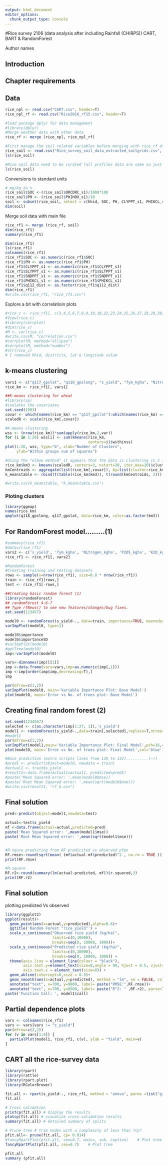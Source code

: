 ```yaml
---
output: html_document
editor_options: 
  chunk_output_type: console
---
```

#Rice survey 2106 (data analysis after including Rainfall (CHIRPS)) CART, BART & RandomForest 

Author names

## Introduction


## Chapter requirements


## Data 


```r
rice_npl <- read.csv("CART.csv", header=T)
rice_npl_rf <- read.csv("Rice2016_rf15.csv", header=T)

#load package dplyr for data management
#library(dplyr)
#Merge weather data with other data
rice_rf <- merge (rice_npl, rice_npl_rf)

#First manage the soil related variables before merging with rice_rf df 
rice_soil <- read.csv("Rice_survey_soil_data_extracted_soilgrids.csv", header=T)
ls(rice_soil)

#Rice soil data need to be curated (all profiles data are same so just take the top layer data)
ls(rice_soil)
```


Conversions to standard units

```r
# mg/kg to %
rice_soil$SOC <-(rice_soil$ORCDRC_s1)/1000*100 
rice_soil$PH <- (rice_soil$PHIHOX_s1)/10
soil <- subset(rice_soil, select = c(hhid, SOC, PH, CLYPPT_s1, PHIKCL_s1, SLTPPT_s1, SNDPPT_s1)) 
dim(soil)
```


Merge soil data with main file

```r
rice_rf1 <- merge (rice_rf, soil)
dim(rice_rf1)
summary(rice_rf1)

dim(rice_rf1)
ls(rice_rf1)
colnames(rice_rf1)
rice_rf1$SOC <- as.numeric(rice_rf1$SOC)
rice_rf1$PH <- as.numeric(rice_rf1$PH)
rice_rf1$CLYPPT_s1 <- as.numeric(rice_rf1$CLYPPT_s1)
rice_rf1$SLTPPT_s1 <- as.numeric(rice_rf1$SLTPPT_s1)
rice_rf1$SNDPPT_s1 <- as.numeric(rice_rf1$SNDPPT_s1)
rice_rf1$PHIKCL_s1 <- as.numeric(rice_rf1$PHIKCL_s1)
rice_rf1$q112_dist <- as.factor(rice_rf1$q112_dist)
dim(rice_rf1)
#write.csv(rice_rf1, "rice_rf1.csv")
```

Explore a bit with correlatioin plots
```r
#rice_c <- rice_rf1[, c(3,4,5,6,7,8,9,10,18,22,23,24,25,26,27,28,29,30,31,32,33,34,35,36,37,38,39,40,41)]
#View(rice_c)
#library(corrplot)
#dim(rice_c)
#M <- cor(rice_c)
#write.csv(M, "correlation.csv")
#corrplot(M, method="ellipse")
#corrplot(M, method="number")
#str(rice_c)
# I removed hhid, districts, lat & longitude colum
```

## k-means clustering 


```r
vars1 <- c("q117_gpslat", "q118_gpslong", "s_yield", "fym_kgha", "Nitrogen_kgha", "P2O5_kgha", "K2O_kgha", "Zn_kgha", "q244_noirrigrice","seeding_doy","transplant_doy","harvest_doi","June_15r","June_30r", "July_15r", "July_31r", "Aug_15r", "Aug_31r", "Sept_15r", "Sept_30r","SOC","PH", "CLYPPT_s1", "PHIKCL_s1", "SLTPPT_s1", "SNDPPT_s1")
rice_km <- rice_rf1[, vars1]  

##K-means clustering for wheat
#library(sp)
#isolates the covariates
set.seed(1983)
covar <- which(names(rice_km) == "q117_gpslat"):which(names(rice_km) == "SNDPPT_s1")
scaledR <- scale(rice_km[,covar])

#K-means clustering
wss <- (nrow(rice_km))*sum(apply(rice_km,2,var))
for (i in 1:26) wss[i] <- sum(kmeans(rice_km, 
                                     centers=i)$withinss)
plot(1:26, wss, type="b", xlab="Number of Clusters",
     ylab="Within groups sum of squares")

#Using the "elbow method" it appears that the data is clustering in 2 (slighltly tilted) 
rice_km$km3 <- kmeans(scaledR, centers=3, nstart=20, iter.max=20)$cluster
kmCentroids <- aggregate(list(rice_km[,covar]), by=list(cluster=rice_km$km3), FUN=mean)
k_meanstable <- rbind(t(table(rice_km$km3)), t(round(kmCentroids, 2)))

#write.csv(k_meanstable, "k_meanstable.csv")
```

### Ploting clusters
```r
library(ggmap)
names(rice_km)
qmplot(q118_gpslong, q117_gpslat, data=rice_km, color=as.factor(km3))
```


## For RandomForest model.........(1)

```r
#summary(rice_rf1)
#data=(rice_rf1)
vars2 <- c('s_yield', 'fym_kgha', 'Nitrogen_kgha', 'P2O5_kgha', 'K2O_kgha', 'Zn_kgha', 'q202_soiltype', 'q204_landtype', 'q205_varietytype', 'q2012_seedsource', 'q244_noirrigrice', 'q281_weedensity', 'q282_weedcontrol', 'transplant_doy', 'seeding_days', 'June_15r', 'June_30r', 'July_15r', 'July_31r', 'Aug_15r', 'Aug_31r', 'Sept_15r', 'Sept_30r', 'SOC', 'PH', 'CLYPPT_s1', 'SLTPPT_s1', 'SNDPPT_s1')
rice_rf1 <- rice_rf1[, vars2]

#RandomForest
#Creating training and testing datasets
rows <- sample(x=nrow(rice_rf1), size=0.8 * nrow(rice_rf1))
train <- rice_rf1[rows,]
test <- rice_rf1[-rows,]

##Creating basic random forest (1)
library(randomForest)
## randomForest 4.6-7
## Type rfNews() to see new features/changes/bug fixes.
set.seed(123457)

model0 <- randomForest(s_yield~., data=train, importance=TRUE, maxnodes=10, mtry=5, ntree=1000,type=regression, na.action=na.omit)
varImpPlot(model0, type=1)
```

```r
model0$importance
model0$importanceSD
#varImpPlot(model0)
#getTree(model0)
imp<-varImpPlot(model0)
```

```r
vars<-dimnames(imp)[[1]]
imp <-data.frame(vars=vars,imp=as.numeric(imp[,1]))
imp <-imp[order(imp$imp,decreasing=T),]
imp
```

```r
par(mfrow=c(1,2))
varImpPlot(model0, main='Variable Importance Plot: Base Model')
plot(model0, main='Error vs No. of trees plot: Base Model')
```


## Creating final random forest (2)

```r
set.seed(1234567)
selected <- c(as.character(imp[1:27, 1]),'s_yield')
model1 <- randomForest(s_yield~.,data=train[,selected],replace=T,ntree=1000)
#model1
par(mfrow=c(1,2))
varImpPlot(model1,main='Variable Importance Plot: Final Model',pch=16,col='blue')
plot(model0, main='Error vs No. of trees plot: Final Model',col='blue')

#Base prediction (extra scripts lines from 126 to 132)..........(~!)
#pred1 <- predict(object=model0, newdata = train)
#actual1 <- train$s_yield
#result1<-data.frame(actual1=actual1, predicted=pred1)
#paste('Mean Squared error: ',mean(model0$mse))
#paste('Root Mean Squared error: ',mean(sqrt(model0$mse)))
#write.csv(result1, "rf_b.csv")
```


## Final solution 

```r
pred<-predict(object=model1,newdata=test)

actual<-test$s_yield
mf <-data.frame(actual=actual,predicted=pred)
paste('Mean Squared error: ',mean(model1$mse))
paste('Root Mean Squared error: ',mean(sqrt(model1$mse)))


#R-squre predicting from RF predicited vs observed pfpn
RF.rmse<-round(sqrt(mean( (mf$actual-mf$predicted)^2 , na.rm = TRUE )),0)
print(RF.rmse)

#R-square
RF.r2<-round(summary(lm(actual~predicted, mf))$r.squared,3)
print(RF.r2)
```

## Final solution 
plotting predicted Vs observed

```r
library(ggplot2)
ggplot(result)+
  geom_point(aes(x=actual,y=predicted),alpha=0.6)+
  ggtitle('Random Forest "rice_yield"') +
  scale_x_continuous("Observed rice yield (kg/ha)",
                     limits=c(0,10000),
                     breaks=seq(0, 10000, 1000))+
  scale_y_continuous("Predicted rice yield (kg/ha)",
                     limits=c(0,10000),
                     breaks=seq(0, 10000, 1000)) +
  theme(axis.line = element_line(colour = "black"),
        axis.text.y=element_text(size=8,angle = 90, hjust = 0.5, vjust=1),
        axis.text.x = element_text(size=8)) +
  geom_abline(intercept=0,size = 0.5)+
  geom_smooth(aes(x=actual,y=predicted), method = "lm", se = FALSE, colour="red",linetype = 2,size = 0.75)+
  annotate("text", x=700, y=9000, label= paste("RMSE:",RF.rmse))+
  annotate("text", x=700, y=8500, label= paste("R^2: " ,RF.r2), parse=T)
paste('Function Call: ', model1$call)
```


## Partial dependence plots

```r
vars <- colnames(rice_rf1)
vars <- vars[vars != "s_yield"]
par(mfrow=c(2,2))
for (v in vars[1:4]) {
  partialPlot(model1, rice_rf1, c(v), ylab = "Yield", main=v)
}

```


## CART all the rice-survey data 

```r
library(rpart)				     
library(rattle)					
library(rpart.plot)				
library(RColorBrewer)	

fit.all <- rpart(s_yield~., rice_rf1, method = "anova", parms =list("gini", loss=lmat, byrow=TRUE))
fit.all	

# Cross validation
printcp(fit.all) # display the results
plotcp(fit.all) # visualize cross-validation results
summary(fit.all) # detailed summary of splits

# Prune tree # trim nodes with a complexity of less than ?cp?
pfit.all<- prune(fit.all, cp= 0.014)
#fancyRpartPlot(pfit.all, cex=0.7, main=, sub, caption)    # Plot tree
fancyRpartPlot(pfit.all, cex=0.7)    # Plot tree

pfit.all
summary (pfit.all)	
```

